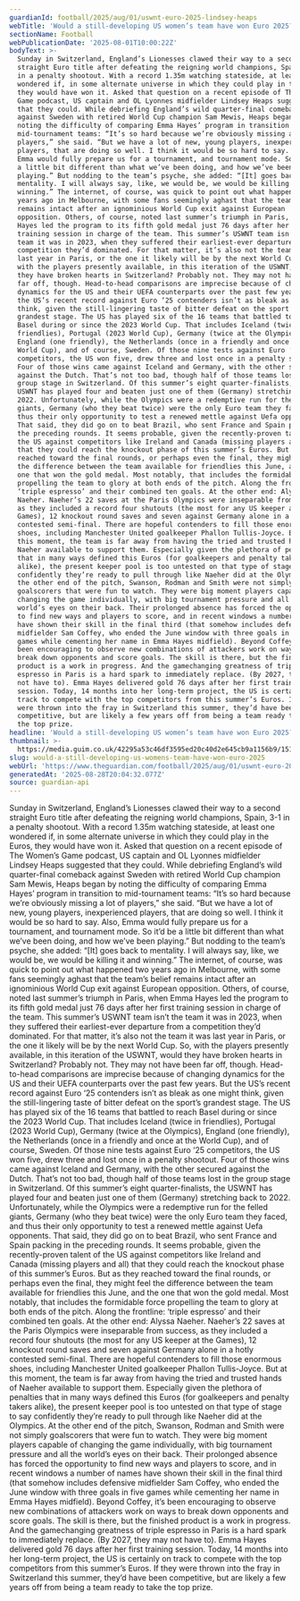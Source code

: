 ```yaml
---
guardianId: football/2025/aug/01/uswnt-euro-2025-lindsey-heaps
webTitle: 'Would a still-developing US women’s team have won Euro 2025? '
sectionName: Football
webPublicationDate: '2025-08-01T10:00:22Z'
bodyText: >-
  Sunday in Switzerland, England’s Lionesses clawed their way to a second
  straight Euro title after defeating the reigning world champions, Spain, 3-1
  in a penalty shootout. With a record 1.35m watching stateside, at least one
  wondered if, in some alternate universe in which they could play in the Euros,
  they would have won it. Asked that question on a recent episode of The Women’s
  Game podcast, US captain and OL Lyonnes midfielder Lindsey Heaps suggested
  that they could. While debriefing England’s wild quarter-final comeback
  against Sweden with retired World Cup champion Sam Mewis, Heaps began by
  noting the difficulty of comparing Emma Hayes’ program in transition to
  mid-tournament teams: “It’s so hard because we’re obviously missing a lot of
  players,” she said. “But we have a lot of new, young players, inexperienced
  players, that are doing so well. I think it would be so hard to say. Also,
  Emma would fully prepare us for a tournament, and tournament mode. So it’d be
  a little bit different than what we’ve been doing, and how we’ve been
  playing.” But nodding to the team’s psyche, she added: “[It] goes back to
  mentality. I will always say, like, we would be, we would be killing it and
  winning.” The internet, of course, was quick to point out what happened two
  years ago in Melbourne, with some fans seemingly aghast that the team’s belief
  remains intact after an ignominious World Cup exit against European
  opposition. Others, of course, noted last summer’s triumph in Paris, when Emma
  Hayes led the program to its fifth gold medal just 76 days after her first
  training session in charge of the team. This summer’s USWNT team isn’t the
  team it was in 2023, when they suffered their earliest-ever departure from a
  competition they’d dominated. For that matter, it’s also not the team it was
  last year in Paris, or the one it likely will be by the next World Cup. So,
  with the players presently available, in this iteration of the USWNT, would
  they have broken hearts in Switzerland? Probably not. They may not have been
  far off, though. Head-to-head comparisons are imprecise because of changing
  dynamics for the US and their UEFA counterparts over the past few years. But
  the US’s recent record against Euro ‘25 contenders isn’t as bleak as one might
  think, given the still-lingering taste of bitter defeat on the sport’s
  grandest stage. The US has played six of the 16 teams that battled to reach
  Basel during or since the 2023 World Cup. That includes Iceland (twice in
  friendlies), Portugal (2023 World Cup), Germany (twice at the Olympics),
  England (one friendly), the Netherlands (once in a friendly and once at the
  World Cup), and of course, Sweden. Of those nine tests against Euro ‘25
  competitors, the US won five, drew three and lost once in a penalty shootout.
  Four of those wins came against Iceland and Germany, with the other secured
  against the Dutch. That’s not too bad, though half of those teams lost in the
  group stage in Switzerland. Of this summer’s eight quarter-finalists, the
  USWNT has played four and beaten just one of them (Germany) stretching back to
  2022. Unfortunately, while the Olympics were a redemptive run for the felled
  giants, Germany (who they beat twice) were the only Euro team they faced, and
  thus their only opportunity to test a renewed mettle against Uefa opponents.
  That said, they did go on to beat Brazil, who sent France and Spain packing in
  the preceding rounds. It seems probable, given the recently-proven talent of
  the US against competitors like Ireland and Canada (missing players and all)
  that they could reach the knockout phase of this summer’s Euros. But as they
  reached toward the final rounds, or perhaps even the final, they might feel
  the difference between the team available for friendlies this June, and the
  one that won the gold medal. Most notably, that includes the formidable force
  propelling the team to glory at both ends of the pitch. Along the frontline:
  ‘triple espresso’ and their combined ten goals. At the other end: Alyssa
  Naeher. Naeher’s 22 saves at the Paris Olympics were inseparable from success,
  as they included a record four shutouts (the most for any US keeper at the
  Games), 12 knockout round saves and seven against Germany alone in a hotly
  contested semi-final. There are hopeful contenders to fill those enormous
  shoes, including Manchester United goalkeeper Phallon Tullis-Joyce. But at
  this moment, the team is far away from having the tried and trusted hands of
  Naeher available to support them. Especially given the plethora of penalties
  that in many ways defined this Euros (for goalkeepers and penalty takers
  alike), the present keeper pool is too untested on that type of stage to say
  confidently they’re ready to pull through like Naeher did at the Olympics. At
  the other end of the pitch, Swanson, Rodman and Smith were not simply
  goalscorers that were fun to watch. They were big moment players capable of
  changing the game individually, with big tournament pressure and all the
  world’s eyes on their back. Their prolonged absence has forced the opportunity
  to find new ways and players to score, and in recent windows a number of names
  have shown their skill in the final third (that somehow includes defensive
  midfielder Sam Coffey, who ended the June window with three goals in five
  games while cementing her name in Emma Hayes midfield). Beyond Coffey, it’s
  been encouraging to observe new combinations of attackers work on ways to
  break down opponents and score goals. The skill is there, but the finished
  product is a work in progress. And the gamechanging greatness of triple
  espresso in Paris is a hard spark to immediately replace. (By 2027, they may
  not have to). Emma Hayes delivered gold 76 days after her first training
  session. Today, 14 months into her long-term project, the US is certainly on
  track to compete with the top competitors from this summer’s Euros. If they
  were thrown into the fray in Switzerland this summer, they’d have been
  competitive, but are likely a few years off from being a team ready to take
  the top prize.
headline: 'Would a still-developing US women’s team have won Euro 2025? '
thumbnail: >-
  https://media.guim.co.uk/42295a53c46df3595ed20c40d2e645cb9a1156b9/151_0_3596_2877/500.jpg
slug: would-a-still-developing-us-womens-team-have-won-euro-2025
webUrl: 'https://www.theguardian.com/football/2025/aug/01/uswnt-euro-2025-lindsey-heaps'
generatedAt: '2025-08-28T20:04:32.077Z'
source: guardian-api
---
```

Sunday in Switzerland, England’s Lionesses clawed their way to a second straight Euro title after defeating the reigning world champions, Spain, 3-1 in a penalty shootout. With a record 1.35m watching stateside, at least one wondered if, in some alternate universe in which they could play in the Euros, they would have won it. Asked that question on a recent episode of The Women’s Game podcast, US captain and OL Lyonnes midfielder Lindsey Heaps suggested that they could. While debriefing England’s wild quarter-final comeback against Sweden with retired World Cup champion Sam Mewis, Heaps began by noting the difficulty of comparing Emma Hayes’ program in transition to mid-tournament teams: “It’s so hard because we’re obviously missing a lot of players,” she said. “But we have a lot of new, young players, inexperienced players, that are doing so well. I think it would be so hard to say. Also, Emma would fully prepare us for a tournament, and tournament mode. So it’d be a little bit different than what we’ve been doing, and how we’ve been playing.” But nodding to the team’s psyche, she added: “[It] goes back to mentality. I will always say, like, we would be, we would be killing it and winning.” The internet, of course, was quick to point out what happened two years ago in Melbourne, with some fans seemingly aghast that the team’s belief remains intact after an ignominious World Cup exit against European opposition. Others, of course, noted last summer’s triumph in Paris, when Emma Hayes led the program to its fifth gold medal just 76 days after her first training session in charge of the team. This summer’s USWNT team isn’t the team it was in 2023, when they suffered their earliest-ever departure from a competition they’d dominated. For that matter, it’s also not the team it was last year in Paris, or the one it likely will be by the next World Cup. So, with the players presently available, in this iteration of the USWNT, would they have broken hearts in Switzerland? Probably not. They may not have been far off, though. Head-to-head comparisons are imprecise because of changing dynamics for the US and their UEFA counterparts over the past few years. But the US’s recent record against Euro ‘25 contenders isn’t as bleak as one might think, given the still-lingering taste of bitter defeat on the sport’s grandest stage. The US has played six of the 16 teams that battled to reach Basel during or since the 2023 World Cup. That includes Iceland (twice in friendlies), Portugal (2023 World Cup), Germany (twice at the Olympics), England (one friendly), the Netherlands (once in a friendly and once at the World Cup), and of course, Sweden. Of those nine tests against Euro ‘25 competitors, the US won five, drew three and lost once in a penalty shootout. Four of those wins came against Iceland and Germany, with the other secured against the Dutch. That’s not too bad, though half of those teams lost in the group stage in Switzerland. Of this summer’s eight quarter-finalists, the USWNT has played four and beaten just one of them (Germany) stretching back to 2022. Unfortunately, while the Olympics were a redemptive run for the felled giants, Germany (who they beat twice) were the only Euro team they faced, and thus their only opportunity to test a renewed mettle against Uefa opponents. That said, they did go on to beat Brazil, who sent France and Spain packing in the preceding rounds. It seems probable, given the recently-proven talent of the US against competitors like Ireland and Canada (missing players and all) that they could reach the knockout phase of this summer’s Euros. But as they reached toward the final rounds, or perhaps even the final, they might feel the difference between the team available for friendlies this June, and the one that won the gold medal. Most notably, that includes the formidable force propelling the team to glory at both ends of the pitch. Along the frontline: ‘triple espresso’ and their combined ten goals. At the other end: Alyssa Naeher. Naeher’s 22 saves at the Paris Olympics were inseparable from success, as they included a record four shutouts (the most for any US keeper at the Games), 12 knockout round saves and seven against Germany alone in a hotly contested semi-final. There are hopeful contenders to fill those enormous shoes, including Manchester United goalkeeper Phallon Tullis-Joyce. But at this moment, the team is far away from having the tried and trusted hands of Naeher available to support them. Especially given the plethora of penalties that in many ways defined this Euros (for goalkeepers and penalty takers alike), the present keeper pool is too untested on that type of stage to say confidently they’re ready to pull through like Naeher did at the Olympics. At the other end of the pitch, Swanson, Rodman and Smith were not simply goalscorers that were fun to watch. They were big moment players capable of changing the game individually, with big tournament pressure and all the world’s eyes on their back. Their prolonged absence has forced the opportunity to find new ways and players to score, and in recent windows a number of names have shown their skill in the final third (that somehow includes defensive midfielder Sam Coffey, who ended the June window with three goals in five games while cementing her name in Emma Hayes midfield). Beyond Coffey, it’s been encouraging to observe new combinations of attackers work on ways to break down opponents and score goals. The skill is there, but the finished product is a work in progress. And the gamechanging greatness of triple espresso in Paris is a hard spark to immediately replace. (By 2027, they may not have to). Emma Hayes delivered gold 76 days after her first training session. Today, 14 months into her long-term project, the US is certainly on track to compete with the top competitors from this summer’s Euros. If they were thrown into the fray in Switzerland this summer, they’d have been competitive, but are likely a few years off from being a team ready to take the top prize.
